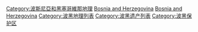 {{Commons category|National parks of Bosnia and Herzegovina}}

[[Category:波斯尼亞和黑塞哥維那地理|Category:波斯尼亞和黑塞哥維那地理]]
[[Category:歐洲國家公園|Bosnia and Herzegovina]]
[[Category:各國國家公園|Bosnia and Herzegovina]]
[[Category:波黑地理列表|Category:波黑地理列表]]
[[Category:波黑遗产列表|Category:波黑遗产列表]]
[[Category:波黑保护区|Category:波黑保护区]]